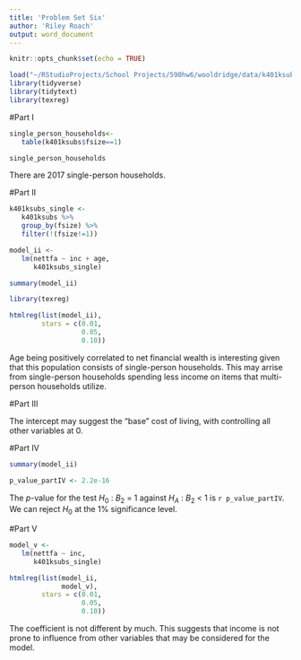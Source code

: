 ```yaml
---
title: 'Problem Set Six'
author: 'Riley Roach'
output: word_document
---
```

```r
knitr::opts_chunk$set(echo = TRUE)
```

``` r
load("~/RStudioProjects/School Projects/590hw6/wooldridge/data/k401ksubs.RData")
library(tidyverse)
library(tidytext)
library(texreg)
```
#Part I
```r
single_person_households<-
   table(k401ksubs$fsize==1)

single_person_households
```
There are 2017 single-person households.

#Part II
```r
k401ksubs_single <-
   k401ksubs %>%
   group_by(fsize) %>%
   filter(!(fsize!=1))

model_ii <-
   lm(nettfa ~ inc + age,
      k401ksubs_single)

summary(model_ii)

library(texreg)

htmlreg(list(model_ii),
        stars = c(0.01,
                  0.05,
                  0.10))
```

Age being positively correlated to net financial wealth is interesting given that this population consists of single-person households. This may arrise from single-person households spending less income on items that multi-person households utilize.

#Part III
 
The intercept may suggest the "base" cost of living, with controlling all other variables at 0.

#Part IV

```r
summary(model_ii)

p_value_partIV <- 2.2e-16
```

The *p*-value for the test $H_0$ : $B_2$ = 1 against $H_A$ : $B_2$ < 1 is `r p_value_partIV`. We can reject $H_0$ at the 1% significance level.

#Part V
```r
model_v <-
   lm(nettfa ~ inc,
      k401ksubs_single)

htmlreg(list(model_ii,
             model_v),
        stars = c(0.01,
                  0.05,
                  0.10))
```

The coefficient is not different by much. This suggests that income is not prone to influence from other variables that may be considered for the model.

